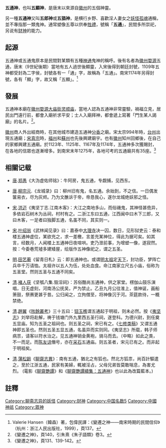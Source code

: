 {{Refimprove|time=2022-03-23T08:02:01+00:00}}
'''五通神'''，也叫'''五顯神'''，是唐末以來源自[[徽州|徽州]]的五個神靈。

另一種'''五通神'''又叫'''五郎神'''或'''五猖神'''，是横行乡野、喜歡淫人妻女之[[妖怪|妖怪]][[孤魂信仰|孤魂]]通稱，並不專指那一類鬼神。通常塑像五尊以供奉[[牲禮|牲禮]]，號稱「'''五通'''」，民間多所崇祀，另说有[[财神|财神]]的能力。

==起源==
五通神或五通鬼原本是民間對某類有五種[[神通|神通]]鬼神的稱呼。後有名者為[[徽州|徽州]][[婺源|婺源]]五通，唐末（9世紀後期）當地有五人過世後顯靈，入宋後得到朝廷封號，1109年五神都受封為二字侯，封號各有一「通」字，故稱為「五通」。南宋1174年另得封號，各有「顯」字，故又稱「五顯」。<ref>Valerie Hansen（韓森）著，包偉民譯：《變遷之神——南宋時期的民間信仰》（杭州：浙江人民出版社，1999），頁137。</ref>

==發展==
五通神本廟在[[徽州|徽州]][[婺源|婺源]][[大庙街|大庙街]][[灵顺庙|灵顺庙]]，當地人認為五通神非常靈驗，禍福立見，居民出門遠行前，都會入廟祈求平安；士人入廟拜神，都會遞上寫著「門生某人謁廟」的名片。<ref>《變遷之神》，頁140，引朱熹《朱子語類》卷3。</ref>。

[[徽州|徽州]]商人外出經商時，在其他城市建造五通神[[分香|分香]]之廟。宋太宗994年時，[[台州|台州]]出現五通廟；[[宋真宗|宋真宗]]時，[[福州|福州]]和[[蘇州|蘇州]]也先後興建廟宇。也有[[徽州|徽州]]知州回鄉後，在自己的家鄉興建五通廟。於1123年、1125年、1167年及1174年，五通神多次獲賜封，在各地的信眾也逐漸增多。到南宋末年1275年，各地可考的五通廟共有35座。<ref>《變遷之神》，頁131、139-142。</ref>

==相關记载==
*[[唐|唐]].[[郑愚|郑愚]]《大沩虚佑师铭》：牛阿房，鬼五通，专觑捕，见西东。

*[[唐|唐]].[[柳宗元|柳宗元]].《龙城录》曰：柳州旧有鬼，名五通。余始到，不之信。一日偶发箧易衣，尽为灰烬。乃为文醮诉于帝，帝恳我心，遂尔龙城绝妖邪之怪。

*[[宋|宋]].[[洪迈|洪迈]]《夷坚丁志.江南木客》：大江之南地多山，而俗禨鬼，其神怪甚佹异，多依岩石树木为丛祠，村村有之。二浙江东曰五通，江西闽中曰木下三郎，又曰木客，一足者曰独脚五通，名虽不同，其实则一。

*[[宋|宋]].[[叶绍翁|叶绍翁]]《武林闻见录》曰：嘉泰中[[大理寺|大理寺]]决一囚，数日，见形狱吏云：泰和楼五通神虚位，某欲充之，求一差檄，言差充某神位，得此为据可矣。如其言，经数月，人闻楼上五通神日夜喧哄。吏乃泄前事，为增塑一像，遂寂然。按：今委巷荒墟多建矮屋，绘版作五神像祀之，谓之五圣。

*[[明|明]].[[田艺蘅|田艺蘅]]《留青日札》云：即五通神也。或谓[[明太祖|明太祖]]定[[天下|天下]]，封功臣，梦阵亡兵卒千万请恤。太祖许以五人为伍，处处血食。命江南家立尺五小庙，俗称为五圣堂。然则五圣与五通不同矣。 

*[[清|清]].[[褚人获|褚人获]]《坚瓠八集.毁淫祠》：苏俗酷尚五通神，供之家堂。楞伽山鼓乐演唱，日无虚刻，河南汤公抚吴，严为禁止。乙丑九月公往淮上，值神诞，画船箫鼓，祭赛更甚于昔。公归闻之，立拘僧至，将神像沉于河。茶筵款待，一概禁绝。

*[[清|清]].[[趙翼|趙翼]]《[[陔餘叢考|陔餘叢考]]》三十五曰：[[钮玉樵|钮玉樵]]谓五通起于明祖，则未必然。按《[[夷坚志|夷坚志]]》刘举将赴解，祷于钱塘门外九里西五圣行祠，遂登科。为德兴尉，到任奠五显庙。知为五圣之祖祠也。则五圣之祠，宋已有之。《[[七修类稿|七修类稿]]》又谓五通神即五圣也。然则五圣五显五通，名虽异而实则同。《夷坚志》所载，韩子师病祟，请客以符水治之。见五通神销金黄袍，骑马而去。（中略）如此之类，不一而足。而[[陈友谅|陈友谅]]僭号，亦在[[采石矶|采石]]五通庙。则五圣者，宋元已有之。而非起于明祖矣。

*[[清|清]].[[蒲松齡|蒲松齡]]《[[聊齋志異|聊齋志異]]》：南有五通，猶北之有狐也。然北方狐祟，尚百計驅遣之，至於江浙五通，民家有美婦，輒被淫占，父母兄弟皆莫敢喘息，為害尤烈。 (電影《[[聊齋艷譚|聊齋艷譚]]》和《[[聊齋艷譚續集：五通神|聊齋艷譚續集：五通神]]》也以此為改篇藍本。)

==註釋==
{{reflist}}

[[Category:聊斋志异的妖怪|Category:聊斋志异的妖怪]]
[[Category:财神|Category:财神]]
[[Category:中国名数5|Category:中国名数5]]
[[Category:中國神祇|Category:中國神祇]]
[[Category:眾神|Category:眾神]]